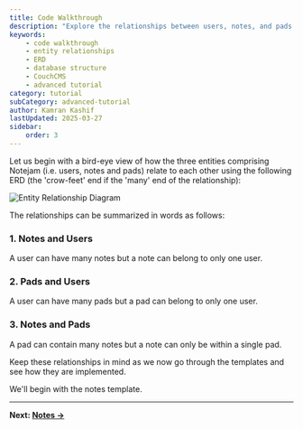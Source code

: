 ---
title: Code Walkthrough
description: "Explore the relationships between users, notes, and pads in the Notejam application through entity-relationship diagrams and detailed explanations."
keywords:
    - code walkthrough
    - entity relationships
    - ERD
    - database structure
    - CouchCMS
    - advanced tutorial
category: tutorial
subCategory: advanced-tutorial
author: Kamran Kashif
lastUpdated: 2025-03-27
sidebar:
    order: 3
---

Let us begin with a bird-eye view of how the three entities comprising Notejam (i.e. users, notes and pads) relate to each other using the following ERD (the 'crow-feet' end if the 'many' end of the relationship):

![Entity Relationship Diagram](./img/erd.png)

The relationships can be summarized in words as follows:

### 1. Notes and Users

A user can have many notes but a note can belong to only one user.

### 2. Pads and Users

A user can have many pads but a pad can belong to only one user.

### 3. Notes and Pads

A pad can contain many notes but a note can only be within a single pad.

Keep these relationships in mind as we now go through the templates and see how they are implemented.

We'll begin with the notes template.

---

**Next: [Notes →](./04-notes)**

